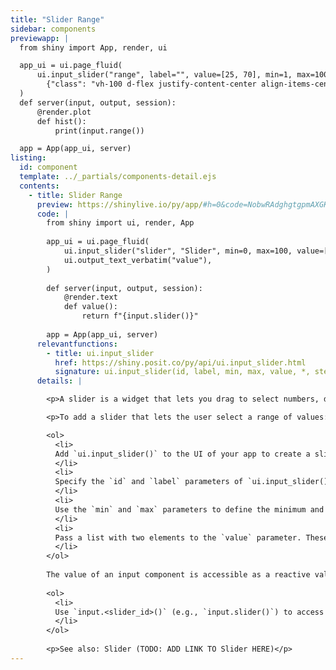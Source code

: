 ```yaml
---
title: "Slider Range"
sidebar: components 
previewapp: |
  from shiny import App, render, ui

  app_ui = ui.page_fluid(
      ui.input_slider("range", label="", value=[25, 70], min=1, max=100),
        {"class": "vh-100 d-flex justify-content-center align-items-center px-4"}
  )
  def server(input, output, session):
      @render.plot
      def hist():
          print(input.range())

  app = App(app_ui, server)
listing:
  id: component
  template: ../_partials/components-detail.ejs
  contents:
    - title: Slider Range
      preview: https://shinylive.io/py/app/#h=0&code=NobwRAdghgtgpmAXGKAHVA6VBPMAaMAYwHsIAXOcpMAMwCdiYACAZwAsBLCbJjmVYnTJMArhzxM6lACZw6EgILoAOhFVpUAfTFMAvKI5YoAcziaaAGzHSAFKqYODGLqhFlNLCx1l07YT95yyvhMwQDKXj7BEjBcugAMMVAAHroAjPGJTABuUFZwusAAzACsEgBsJQC6AJQSAMQAPI32jmIYxG6u7hTJ7tlyAEZQZHx+ufnBdao1qqqyNKxyA74ubhKdZN0SLHAsLBykNYitDgACm92nTGdSED4YvWTXCzl5InA2x9eOknBkIjoECYNGCIDWZAwAR8XwAvsE5tB0HomEpUDYNNpxEs6CsamBYVUgA
      code: |
        from shiny import ui, render, App
        
        app_ui = ui.page_fluid(
            ui.input_slider("slider", "Slider", min=0, max=100, value=[35, 65]), #<<
            ui.output_text_verbatim("value"),
        )
        
        def server(input, output, session):
            @render.text
            def value():
                return f"{input.slider()}"
        
        app = App(app_ui, server)
      relevantfunctions:
        - title: ui.input_slider
          href: https://shiny.posit.co/py/api/ui.input_slider.html
          signature: ui.input_slider(id, label, min, max, value, *, step=None, ticks=False, animate=False, width=None, sep=',', pre=None, post=None, time_format=None, timezone=None, drag_range=True)
      details: |

        <p>A slider is a widget that lets you drag to select numbers, dates, or date-times from a specified range. You can use a slider to select either a single value or a range of values.</p>

        <p>To add a slider that lets the user select a range of values: </p>

        <ol>
          <li>
          Add `ui.input_slider()` to the UI of your app to create a slider. Where you call this function will determine where the slider will appear within the app's layout. 
          </li>
          <li>
          Specify the `id` and `label` parameters of `ui.input_slider()` to define the identifier and label of the slider. 
          </li>
          <li>
          Use the `min` and `max` parameters to define the minimum and maximum values of the slider. `min` and `max` can be numbers, dates, or date-times.
          </li>
          <li>
          Pass a list with two elements to the `value` parameter. These elements define the initial range. `value` can be a list of numbers, dates, or date-times.
          </li>
        </ol>
        
        The value of an input component is accessible as a reactive value within the `server()` function. To access the value of a slider:</p>
        
        <ol>
          <li>
          Use `input.<slider_id>()` (e.g., `input.slider()`) to access the value of the slider. If `value` is a list and the slider specifies a range, the server value of a slider will be a list of length 2.
          </li>
        </ol>
        
        <p>See also: Slider (TODO: ADD LINK TO Slider HERE)</p>
---
```


:::{.component}
:::
